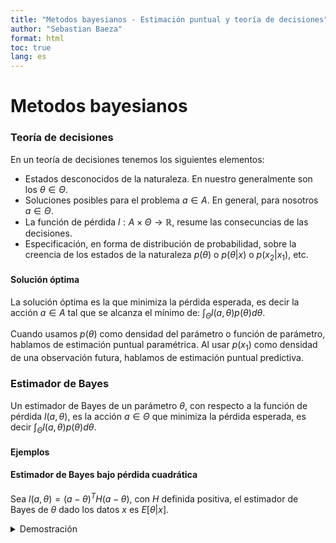 ```yaml
---
title: "Metodos bayesianos - Estimación puntual y teoría de decisiones"
author: "Sebastian Baeza"
format: html
toc: true
lang: es
---
```


# Metodos bayesianos

### Teoría de decisiones

En un teoría de decisiones tenemos los siguientes elementos:
<ul>
<li>Estados desconocidos de la naturaleza. En nuestro generalmente son los $\theta \in \Theta$.</li>
<li>Soluciones posibles para el problema $a \in A$. En general, para nosotros $a \in \Theta$.</li>
<li>La función de pérdida $l: A \times \Theta \rightarrow \mathbb{R}$, resume las consecuncias de las decisiones.</li>
<li>Especificación, en forma de distribución de probabilidad, sobre la creencia de los estados de la naturaleza $p(\theta)$ o $p(\theta|x)$ o $p(x_2|x_1)$, etc.</li>
</ul>

#### Solución óptima

La solución óptima es la que minimiza la pérdida esperada, es decir la acción $a \in A$ tal que se alcanza el mínimo de: $\int_{\Theta} l(a, \theta) p(\theta) d\theta$. 

Cuando usamos $p(\theta)$ como densidad del parámetro o función de parámetro, hablamos de estimación puntual paramétrica. Al usar $p(x_1)$ como densidad de una observación futura, hablamos de estimación puntual predictiva.

### Estimador de Bayes

Un estimador de Bayes de un parámetro $\theta$, con respecto a la función de pérdida $l(a, \theta)$, es la acción $a \in \Theta$ que minimiza la pérdida esperada, es decir $\int_{\Theta} l(a, \theta) p(\theta) d\theta$.

#### Ejemplos

#### Estimador de Bayes bajo pérdida cuadrática

Sea $l(a, \theta) = (a - \theta)^T H (a-\theta)$, con $H$ definida positiva, el estimador de Bayes de $\theta$ dado los datos $x$ es $E[\theta|x]$.

<details>
<summary>Demostración</summary>
Notemos que $E[l(a, \theta)|x] = a^THa - 2 a^TH E[\theta|x] + E[\theta^TH\theta|x]$. Entonces notemos que al derivar respecto de $a$: $\frac{\partial E[l(a, \theta)|x]}{\partial a} = 2Ha - 2HE[\theta|x]$, e igualando a $0$ se sigue que: $0 = 2Ha - 2HE[\theta|x] \Rightarrow a = E[\theta|x]$. 
</details>